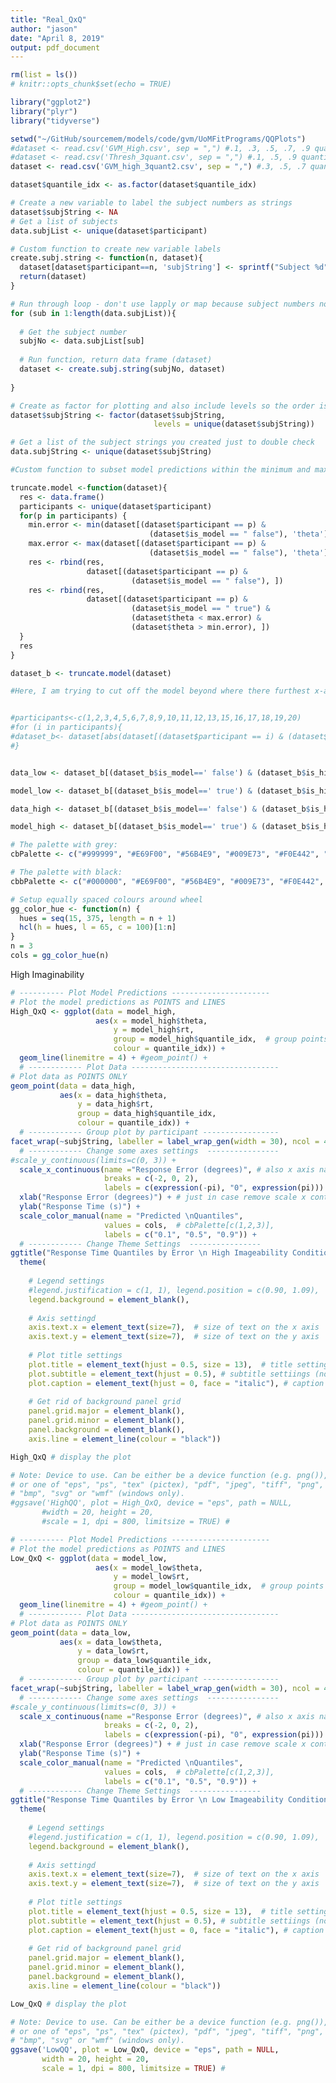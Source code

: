 ```yaml
---
title: "Real_QxQ"
author: "jason"
date: "April 8, 2019"
output: pdf_document
---
```


```r

rm(list = ls())
# knitr::opts_chunk$set(echo = TRUE)

library("ggplot2")
library("plyr")
library("tidyverse")
```

```r
setwd("~/GitHub/sourcemem/models/code/gvm/UoMFitPrograms/QQPlots")
#dataset <- read.csv('GVM_High.csv', sep = ",") #.1, .3, .5, .7, .9 quantiles
#dataset <- read.csv('Thresh_3quant.csv', sep = ",") #.1, .5, .9 quantiles
dataset <- read.csv('GVM_high_3quant2.csv', sep = ",") #.3, .5, .7 quantiles

dataset$quantile_idx <- as.factor(dataset$quantile_idx)

```

```r

# Create a new variable to label the subject numbers as strings 
dataset$subjString <- NA
# Get a list of subjects 
data.subjList <- unique(dataset$participant)

# Custom function to create new variable labels 
create.subj.string <- function(n, dataset){
  dataset[dataset$participant==n, 'subjString'] <- sprintf("Subject %d", n)
  return(dataset)
}

# Run through loop - don't use lapply or map because subject numbers not in order 
for (sub in 1:length(data.subjList)){
  
  # Get the subject number 
  subjNo <- data.subjList[sub]
  
  # Run function, return data frame (dataset)
  dataset <- create.subj.string(subjNo, dataset)
  
}

# Create as factor for plotting and also include levels so the order is correct 
dataset$subjString <- factor(dataset$subjString, 
                                levels = unique(dataset$subjString))

# Get a list of the subject strings you created just to double check 
data.subjString <- unique(dataset$subjString)


```
```r

#Custom function to subset model predictions within the minimum and maximum bin of response

truncate.model <-function(dataset){
  res <- data.frame()
  participants <- unique(dataset$participant)
  for(p in participants) {
    min.error <- min(dataset[(dataset$participant == p) &
                               (dataset$is_model == " false"), 'theta'])
    max.error <- max(dataset[(dataset$participant == p) &
                               (dataset$is_model == " false"), 'theta'])
    res <- rbind(res,
                 dataset[(dataset$participant == p) & 
                           (dataset$is_model == " false"), ])
    res <- rbind(res,
                 dataset[(dataset$participant == p) & 
                           (dataset$is_model == " true") & 
                           (dataset$theta < max.error) & 
                           (dataset$theta > min.error), ])
  }
  res
}

dataset_b <- truncate.model(dataset)
```

```r

#Here, I am trying to cut off the model beyond where there furthest x-axis response error quantiles are. Philip does something similar so the model doesn't look like its just totally missing. Doesn't seem to work though, STOP 8/4/19


#participants<-c(1,2,3,4,5,6,7,8,9,10,11,12,13,15,16,17,18,19,20)
#for (i in participants){
#dataset_b<- dataset[abs(dataset[(dataset$participant == i) & (dataset$is_model == ' true'),]$theta) < max(abs(dataset[(dataset$participant == i)&(dataset$is_model== ' false'),]$theta)),]
#} 


data_low <- dataset_b[(dataset_b$is_model==' false') & (dataset_b$is_high==' false'),]

model_low <- dataset_b[(dataset_b$is_model==' true') & (dataset_b$is_high==' false'),]

data_high <- dataset_b[(dataset_b$is_model==' false') & (dataset_b$is_high==' true'),]

model_high <- dataset_b[(dataset_b$is_model==' true') & (dataset_b$is_high==' true'),]


```



```r

# The palette with grey:
cbPalette <- c("#999999", "#E69F00", "#56B4E9", "#009E73", "#F0E442", "#0072B2", "#D55E00", "#CC79A7")

# The palette with black:
cbbPalette <- c("#000000", "#E69F00", "#56B4E9", "#009E73", "#F0E442", "#0072B2", "#D55E00", "#CC79A7")

# Setup equally spaced colours around wheel 
gg_color_hue <- function(n) {
  hues = seq(15, 375, length = n + 1)
  hcl(h = hues, l = 65, c = 100)[1:n]
}
n = 3
cols = gg_color_hue(n)


```

High Imaginability 
```r

# ---------- Plot Model Predictions ----------------------
# Plot the model predictions as POINTS and LINES 
High_QxQ <- ggplot(data = model_high, 
                   aes(x = model_high$theta, 
                       y = model_high$rt, 
                       group = model_high$quantile_idx,  # group points according to quantiles 
                       colour = quantile_idx)) + 
  geom_line(linemitre = 4) + #geom_point() + 
  # ------------ Plot Data ---------------------------------
# Plot data as POINTS ONLY
geom_point(data = data_high, 
           aes(x = data_high$theta, 
               y = data_high$rt, 
               group = data_high$quantile_idx, 
               colour = quantile_idx)) + 
  # ------------ Group plot by participant -----------------
facet_wrap(~subjString, labeller = label_wrap_gen(width = 30), ncol = 4, scale = "free") + 
  # ------------ Change some axes settings  ----------------
#scale_y_continuous(limits=c(0, 3)) + 
  scale_x_continuous(name ="Response Error (degrees)", # also x axis name 
                     breaks = c(-2, 0, 2),
                     labels = c(expression(-pi), "0", expression(pi))) + 
  xlab("Response Error (degrees)") + # just in case remove scale x continuous 
  ylab("Response Time (s)") + 
  scale_color_manual(name = "Predicted \nQuantiles",
                     values = cols,  # cbPalette[c(1,2,3)], 
                     labels = c("0.1", "0.5", "0.9")) + 
  # ------------ Change Theme Settings  ----------------
ggtitle("Response Time Quantiles by Error \n High Imageability Condition") + 
  theme(
    
    # Legend settings 
    #legend.justification = c(1, 1), legend.position = c(0.90, 1.09),
    legend.background = element_blank(),
    
    # Axis settingd 
    axis.text.x = element_text(size=7),  # size of text on the x axis 
    axis.text.y = element_text(size=7),  # size of text on the y axis 
    
    # Plot title settings 
    plot.title = element_text(hjust = 0.5, size = 13),  # title settings (note, centering requires h = 0.5)
    plot.subtitle = element_text(hjust = 0.5), # subtitle settiings (note, centering requires h = 0.5)
    plot.caption = element_text(hjust = 0, face = "italic"), # caption settings 
    
    # Get rid of background panel grid 
    panel.grid.major = element_blank(), 
    panel.grid.minor = element_blank(),
    panel.background = element_blank(), 
    axis.line = element_line(colour = "black"))

High_QxQ # display the plot 

# Note: Device to use. Can be either be a device function (e.g. png()), 
# or one of "eps", "ps", "tex" (pictex), "pdf", "jpeg", "tiff", "png", 
# "bmp", "svg" or "wmf" (windows only).
#ggsave('HighQQ', plot = High_QxQ, device = "eps", path = NULL,
       #width = 20, height = 20, 
       #scale = 1, dpi = 800, limitsize = TRUE) # 

```


```r
# ---------- Plot Model Predictions ----------------------
# Plot the model predictions as POINTS and LINES 
Low_QxQ <- ggplot(data = model_low, 
                   aes(x = model_low$theta, 
                       y = model_low$rt, 
                       group = model_low$quantile_idx,  # group points according to quantiles 
                       colour = quantile_idx)) + 
  geom_line(linemitre = 4) + #geom_point() + 
  # ------------ Plot Data ---------------------------------
# Plot data as POINTS ONLY
geom_point(data = data_low, 
           aes(x = data_low$theta, 
               y = data_low$rt, 
               group = data_low$quantile_idx, 
               colour = quantile_idx)) + 
  # ------------ Group plot by participant -----------------
facet_wrap(~subjString, labeller = label_wrap_gen(width = 30), ncol = 4, scale = "free") + 
  # ------------ Change some axes settings  ----------------
#scale_y_continuous(limits=c(0, 3)) + 
  scale_x_continuous(name ="Response Error (degrees)", # also x axis name 
                     breaks = c(-2, 0, 2),
                     labels = c(expression(-pi), "0", expression(pi))) + 
  xlab("Response Error (degrees)") + # just in case remove scale x continuous 
  ylab("Response Time (s)") + 
  scale_color_manual(name = "Predicted \nQuantiles",
                     values = cols,  # cbPalette[c(1,2,3)], 
                     labels = c("0.1", "0.5", "0.9")) + 
  # ------------ Change Theme Settings  ----------------
ggtitle("Response Time Quantiles by Error \n Low Imageability Condition") + 
  theme(
    
    # Legend settings 
    #legend.justification = c(1, 1), legend.position = c(0.90, 1.09),
    legend.background = element_blank(),
    
    # Axis settingd 
    axis.text.x = element_text(size=7),  # size of text on the x axis 
    axis.text.y = element_text(size=7),  # size of text on the y axis 
    
    # Plot title settings 
    plot.title = element_text(hjust = 0.5, size = 13),  # title settings (note, centering requires h = 0.5)
    plot.subtitle = element_text(hjust = 0.5), # subtitle settiings (note, centering requires h = 0.5)
    plot.caption = element_text(hjust = 0, face = "italic"), # caption settings 
    
    # Get rid of background panel grid 
    panel.grid.major = element_blank(), 
    panel.grid.minor = element_blank(),
    panel.background = element_blank(), 
    axis.line = element_line(colour = "black"))

Low_QxQ # display the plot 

# Note: Device to use. Can be either be a device function (e.g. png()), 
# or one of "eps", "ps", "tex" (pictex), "pdf", "jpeg", "tiff", "png", 
# "bmp", "svg" or "wmf" (windows only).
ggsave('LowQQ', plot = Low_QxQ, device = "eps", path = NULL,
       width = 20, height = 20, 
       scale = 1, dpi = 800, limitsize = TRUE) # 
```